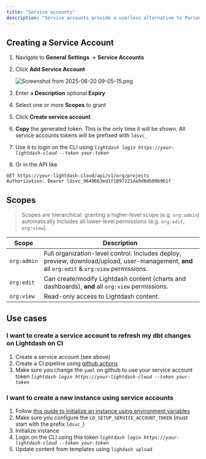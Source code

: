 ```yaml
---
title: "Service accounts"
description: "Service accounts provide a userless alternative to Personal Access Tokens (PATs) when working with the Lightdash CLI or the API. They are created and managed at the organization level, can be assigned granular scopes, and remain valid even if the administrator who created them leaves the organization."
---
```


## Creating a Service Account

1. Navigate to **General Settings** → **Service Accounts**
2. Click **Add Service Account**

   ![Screenshot from 2025-06-20 09-05-15.png](/images/Screenshotfrom2025-06-2009-05-15.png)
3. Enter a **Description** optional **Expiry**
4. Select one or more **Scopes** to grant
5. Click **Create service account**
6. **Copy** the generated token. This is the only time it will be shown. All service accounts tokens will be prefixed with `ldsvc_`
7. Use it to login on the CLI using _``lightdash login https://your-lightdash-cloud --token your-token``_
8. Or in the API like

```
GET https://your-lightdash-cloud/api/v1/org/projects
Authorization: Bearer ldsvc_9649663ed1f1897221da9d8db09b961f
```

## Scopes

> Scopes are hierarchical: granting a higher-level scope (e.g. `org:admin`) automatically includes all lower-level permissions (e.g. `org:edit`, `org:view`).

| Scope       | Description                                                                                                                                   |
| ----------- | --------------------------------------------------------------------------------------------------------------------------------------------- |
| `org:admin` | Full organization-level control. Includes deploy, preview, download/upload, user-management, **and** all `org:edit` & `org:view` permissions. |
| `org:edit`  | Can create/modify Lightdash content (charts and dashboards), **and** all `org:view` permissions.                                              |
| `org:view`  | Read-only access to Lightdash content.                                                                                                        |

## Use cases

### I want to create a service account to refresh my dbt changes on Lightdash on CI

1. Create a service account (see above)
2. Create a CI pipeline using [github actions](https://docs.lightdash.com/references/dbt-projects#1-automatically%3A-deploy-your-changes-to-lightdash-using-a-github-action)
3. Make sure you change the `yaml` on github to use your service account token _``lightdash login https://your-lightdash-cloud --token your-token``_

### I want to create a new instance using service accounts

1. Follow [this guide to initialize an instance using environment variables](https://docs.lightdash.com/self-host/customize-deployment/environment-variables#initialize-instance)
2. Make sure you configure the `LD_SETUP_SERVICE_ACCOUNT_TOKEN` (must start with the prefix `ldsvc_`)
3. Initialize instance
4. Login on the CLI using this token _``lightdash login https://your-lightdash-cloud --token your-token``_
5. Update content from templates using `lighdash upload`